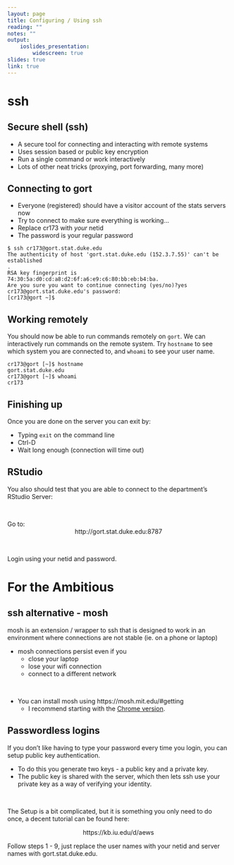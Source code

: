 ```yaml
---
layout: page
title: Configuring / Using ssh
reading: ""
notes: ""
output: 
    ioslides_presentation:
        widescreen: true
slides: true
link: true
---
```


# ssh

## Secure shell (ssh)

* A secure tool for connecting and interacting with remote systems
* Uses session based or public key encryption
* Run a single command or work interactively
* Lots of other neat tricks (proxying, port forwarding, many more)

## Connecting to gort

* Everyone (registered) should have a visitor account of the stats servers now
* Try to connect to make sure everything is working...
* Replace cr173 with *your* netid
* The password is your regular password

```
$ ssh cr173@gort.stat.duke.edu
The authenticity of host 'gort.stat.duke.edu (152.3.7.55)' can't be established
.
RSA key fingerprint is 74:30:5a:d0:cd:a8:d2:6f:a6:e9:c6:80:bb:eb:b4:ba.
Are you sure you want to continue connecting (yes/no)?yes
cr173@gort.stat.duke.edu's password:
[cr173@gort ~]$
```

## Working remotely

You should now be able to run commands remotely on `gort`. We can interactively run commands on the remote system. Try `hostname` to see which system you are connected to, and `whoami` to see your user name.

```
cr173@gort [~]$ hostname
gort.stat.duke.edu
cr173@gort [~]$ whoami
cr173
```

## Finishing up

Once you are done on the server you can exit by:

* Typing `exit` on the command line
* Ctrl-D
* Wait long enough (connection will time out)


## RStudio 

You also should test that you are able to connect to the department's RStudio Server:

<br/>

Go to:
<center>
http://gort.stat.duke.edu:8787
</center>

<br/>

Login using your netid and password.

# For the Ambitious


## ssh alternative - mosh

mosh is an extension / wrapper to ssh that is designed to work in an environment where connections are not stable (ie. on a phone or laptop)

* mosh connections persist even if you 
    * close your laptop
    * lose your wifi connection
    * connect to a different network

<br/>

* You can install mosh using https://mosh.mit.edu/#getting
    * I recommend starting with the [Chrome version](https://chrome.google.com/webstore/detail/mosh/ooiklbnjmhbcgemelgfhaeaocllobloj).


## Passwordless logins

If you don't like having to type your password every time you login, you can setup public key authentication.

* To do this you generate two keys - a public key and a private key.
* The public key is shared with the server, which then lets ssh use your private key as a way of verifying your identity.

<br/>

The Setup is a bit complicated, but it is something you only need to do once, a decent tutorial can be found here:

<center>
https://kb.iu.edu/d/aews
</center>

Follow steps 1 - 9, just replace the user names with your netid and server names with gort.stat.duke.edu.
